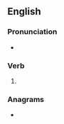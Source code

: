 ==English==

===Pronunciation===
* {{rhymes|ɜː(ɹ)dʒɪŋ|lang=en}}

===Verb===
{{head|en|present participle}}

# {{present participle of|splurge|lang=en|nocat=1}}

===Anagrams===
* {{anagrams|en|a=ggilnprsu|spurlging}}